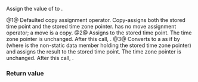 {{cpp/chrono/zoned_time/title|1=operator=}}
{{cpp/chrono/zoned_time/navbar}}
{{dcl begin}}
{{dcl|since=c++20|num=1|1=
zoned_time&amp; operator=( const zoned_time&amp; other ) = default;
}}
{{dcl|since=c++20|num=2|1=
zoned_time&amp; operator=( const std::chrono::sys_time&lt;Duration&gt;&amp; other );
}}
{{dcl|since=c++20|num=3|1=
zoned_time&amp; operator=( const std::chrono::local_time&lt;Duration&gt;&amp; other );
}}
{{dcl end}}

Assign the value of {{c|other}} to {{c|*this}}.

@1@ Defaulted copy assignment operator. Copy-assigns both the stored time point and the stored time zone pointer. {{tt|zoned_time}} has no move assignment operator; a move is a copy.
@2@ Assigns {{c|other}} to the stored time point. The time zone pointer is unchanged. After this call, {{c|1=get_sys_time() == other}}.
@3@ Converts {{c|other}} to a {{lc|std::chrono::sys_time}} as if by {{c|zone-&gt;to_sys(other)}} (where {{tt|zone}} is the non-static data member holding the stored time zone pointer) and assigns the result to the stored time point. The time zone pointer is unchanged. After this call, {{c|1=get_local_time() == other}}.

=== Return value ===
{{c|*this}}

{{langlinks|es|ja|ru|zh}}